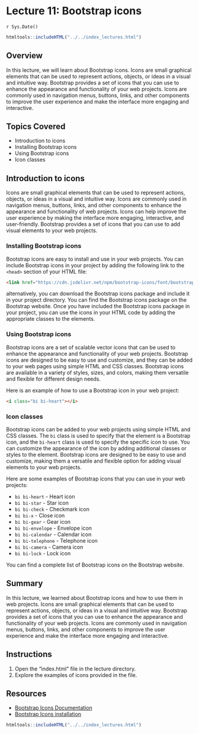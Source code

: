 # Lecture 11: Bootstrap icons
`r Sys.Date()`

````r
htmltools::includeHTML("../../index_lectures.html")
````


## Overview

In this lecture, we will learn about Bootstrap icons. Icons are small
graphical elements that can be used to represent actions, objects, or ideas
in a visual and intuitive way. Bootstrap provides a set of icons that you can
use to enhance the appearance and functionality of your web projects. Icons
are commonly used in navigation menus, buttons, links, and other components
to improve the user experience and make the interface more engaging and
interactive.


## Topics Covered

- Introduction to icons
- Installing Bootstrap icons
- Using Bootstrap icons
- Icon classes


## Introduction to icons

Icons are small graphical elements that can be used to represent actions,
objects, or ideas in a visual and intuitive way. Icons are commonly used in
navigation menus, buttons, links, and other components to enhance the
appearance and functionality of web projects. Icons can help improve the user
experience by making the interface more engaging, interactive, and
user-friendly. Bootstrap provides a set of icons that you can use to add
visual elements to your web projects.

### Installing Bootstrap icons

Bootstrap icons are easy to install and use in your web projects. You can
include Bootstrap icons in your project by adding the following link to the
`<head>` section of your HTML file:

```html
<link href="https://cdn.jsdelivr.net/npm/bootstrap-icons/font/bootstrap-icons.css" rel="stylesheet">
```

alternatively, you can download the Bootstrap icons package and include it in
your project directory. You can find the Bootstrap icons package on the
Bootstrap website. Once you have included the Bootstrap icons package in your
project, you can use the icons in your HTML code by adding the appropriate
classes to the elements.

### Using Bootstrap icons

Bootstrap icons are a set of scalable vector icons that can be used to
enhance the appearance and functionality of your web projects. Bootstrap
icons are designed to be easy to use and customize, and they can be added to
your web pages using simple HTML and CSS classes. Bootstrap icons are
available in a variety of styles, sizes, and colors, making them versatile
and flexible for different design needs.

Here is an example of how to use a Bootstrap icon in your web project:

```html
<i class="bi bi-heart"></i>
```

### Icon classes

Bootstrap icons can be added to your web projects using simple HTML and CSS
classes. The `bi` class is used to specify that the element is a Bootstrap
icon, and the `bi-heart` class is used to specify the specific icon to use.
You can customize the appearance of the icon by adding additional classes or
styles to the element. Bootstrap icons are designed to be easy to use and
customize, making them a versatile and flexible option for adding visual
elements to your web projects.

Here are some examples of Bootstrap icons that you can use in your web
projects:

- `bi bi-heart` - Heart icon
- `bi bi-star` - Star icon
- `bi bi-check` - Checkmark icon
- `bi bi-x` - Close icon
- `bi bi-gear` - Gear icon
- `bi bi-envelope` - Envelope icon
- `bi bi-calendar` - Calendar icon
- `bi bi-telephone` - Telephone icon
- `bi bi-camera` - Camera icon
- `bi bi-lock` - Lock icon

You can find a complete list of Bootstrap icons on the Bootstrap website.

## Summary

In this lecture, we learned about Bootstrap icons and how to use them in web
projects. Icons are small graphical elements that can be used to represent
actions, objects, or ideas in a visual and intuitive way. Bootstrap provides a
set of icons that you can use to enhance the appearance and functionality of
your web projects. Icons are commonly used in navigation menus, buttons,
links, and other components to improve the user experience and make the
interface more engaging and interactive.


## Instructions

1. Open the "index.html" file in the lecture directory.
1. Explore the examples of icons provided in the file.

## Resources

- [Bootstrap Icons Documentation](https://icons.getbootstrap.com/)
- [Bootstrap Icons installation](https://icons.getbootstrap.com/#installation)


````r
htmltools::includeHTML("../../index_lectures.html")
````

